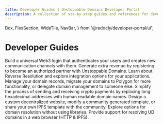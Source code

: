 ```yaml
---
title: Developer Guides | Unstoppable Domains Developer Portal
description: A collection of ste-by-step guides and references for developers using Unstoppable Web3 domains in their Web3 applications.
---
```


  Box,
  FlexSection,
  WideTile,
  NavBar,
} from '@redocly/developer-portal/ui';

# Developer Guides

<Box my={25}>
  <FlexSection justifyContent="space-around" flexWrap="wrap">
    <WideTile to="login-with-unstoppable/index.md" header="Login with Unstoppable">
        Build a universal Web3 login that authenticates your users and creates new communication channels with them.
    </WideTile>
    <WideTile to="partner/index.md" header="Unstoppable Partner API">
        Generate extra revenue by registering to become an authorized partner with Unstoppable Domains.
    </WideTile>
    <WideTile to="reverse-resolution/index.md" header="Reverse Resolution">
        Learn about Reverse Resolution and explore integration options for your applications.
    </WideTile>
    <WideTile to="manage-domains/index.md" header="Domain Management">
        Manage your domain records, migrate your domains to Polygon for more functionality, or delegate domain management to someone else.
    </WideTile>
    <WideTile to="crypto-payments/index.md" header="Crypto Payments">
        Simplify the process of sending and receiving crypto payments by replacing long hexadecimal addresses with human readable domain names.
    </WideTile>
    <WideTile to="d-websites/index.md" header="IPFS Websites">
        Design a custom decentralized website, modify a community generated template, or share your own IPFS template with the community.
    </WideTile>
    <WideTile to="developer-toolkit/resolution-integration-methods/direct-blockchain-calls/bc-overview.md" header="Resolve via Direct Blockchain Calls">
        Explore options for domain resolution without using libraries.
    </WideTile>
    <WideTile to="developer-toolkit/advanced-use-cases/resolve-domains-browser/browser-resolution-overview.md" header="Resolve in a Web Browser">
        Provide support for resolving UD domains in a web browser (HTTP & IPFS).
    </WideTile>
  </FlexSection>
</Box>
